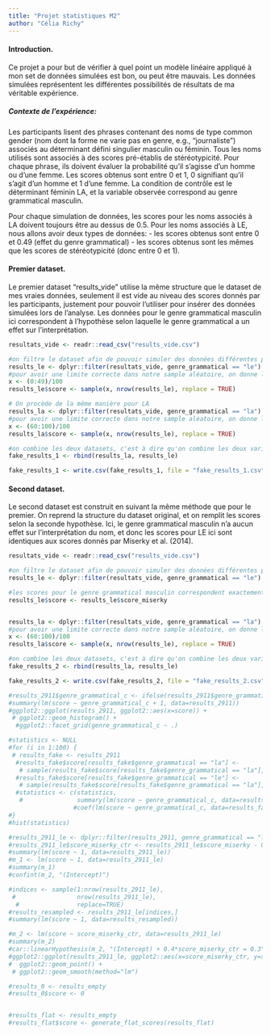 ```yaml
---
title: "Projet statistiques M2"
author: "Célia Richy"
---
```


#### Introduction.
Ce projet a pour but de vérifier à quel point un modèle linéaire appliqué à mon set de données simulées est bon, ou peut être mauvais. Les données simulées représentent les différentes possibilités de résultats de ma véritable expérience.

##### Contexte de l'expérience: 
Les participants lisent des phrases contenant des noms de type common gender (nom dont la forme ne varie pas en genre, e.g., "journaliste") associés au déterminant défini singulier masculin ou féminin. Tous les noms utilisés sont associés à des scores pré-établis de stéréotypicité. Pour chaque phrase, ils doivent évaluer la probabilité qu'il s'agisse d'un homme ou d'une femme. Les scores obtenus sont entre 0 et 1, 0 signifiant qu'il s'agit d'un homme et 1 d'une femme. La condition de contrôle est le déterminant féminin LA, et la variable observée correspond au genre grammatical masculin.

Pour chaque simulation de données, les scores pour les noms associés à LA doivent toujours être au dessus de 0.5. Pour les noms associés à LE, nous allons avoir deux types de données:
- les scores obtenus sont entre 0 et 0.49 (effet du genre grammatical)
- les scores obtenus sont les mêmes que les scores de stéréotypicité (donc entre 0 et 1).

#### Premier dataset.

Le premier dataset "results_vide" utilise la même structure que le dataset de mes vraies données, seulement il est vide au niveau des scores donnés par les participants, justement pour pouvoir l'utiliser pour insérer des données simulées lors de l'analyse. 
Les données pour le genre grammatical masculin ici correspondent à l'hypothèse selon laquelle le genre grammatical a un effet sur l'interprétation.

```r
resultats_vide <- readr::read_csv("results_vide.csv")

#on filtre le dataset afin de pouvoir simuler des données différentes pour le et la.
results_le <- dplyr::filter(resultats_vide, genre_grammatical == "le")
#pour avoir une limite correcte dans notre sample aléatoire, on donne la valeur de x en avance.
x <- (0:49)/100
results_le$score <- sample(x, nrow(results_le), replace = TRUE)

# On procède de la même manière pour LA
results_la <- dplyr::filter(resultats_vide, genre_grammatical == "la")
#pour avoir une limite correcte dans notre sample aléatoire, on donne la valeur de x en avance.
x <- (60:100)/100
results_la$score <- sample(x, nrow(results_le), replace = TRUE)

#on combine les deux datasets, c'est à dire qu'on combine les deux variables de genre grammatical
fake_results_1 <- rbind(results_la, results_le)

fake_results_1 <- write.csv(fake_results_1, file = "fake_results_1.csv")
```



#### Second dataset.
Le second dataset est construit en suivant la même méthode que pour le premier. On reprend la structure du dataset original, et on remplit les scores selon la seconde hypothèse. Ici, le genre grammatical masculin n'a aucun effet sur l'interprétation du nom, et donc les scores pour LE ici sont identiques aux scores donnés par Miserky et al. (2014).

```r
resultats_vide <- readr::read_csv("results_vide.csv")

#on filtre le dataset afin de pouvoir simuler des données différentes pour le et la.
results_le <- dplyr::filter(resultats_vide, genre_grammatical == "le")

#les scores pour le genre grammatical masculin correspondent exactement aux scores de Miserky et al.
results_le$score <- results_le$score_miserky


results_la <- dplyr::filter(resultats_vide, genre_grammatical == "la")
#pour avoir une limite correcte dans notre sample aléatoire, on donne la valeur de x en avance.
x <- (60:100)/100
results_la$score <- sample(x, nrow(results_le), replace = TRUE)

#on combine les deux datasets, c'est à dire qu'on combine les deux variables de genre grammatical
fake_results_2 <- rbind(results_la, results_le)

fake_results_2 <- write.csv(fake_results_2, file = "fake_results_2.csv")
```



```r
#results_2911$genre_grammatical_c <- ifelse(results_2911$genre_grammatical == "le", 1, 0)
#summary(lm(score ~ genre_grammatical_c + 1, data=results_2911))
#ggplot2::ggplot(results_2911, ggplot2::aes(x=score)) +
 # ggplot2::geom_histogram() +
  #ggplot2::facet_grid(genre_grammatical_c ~ .)
```

```r
#statistics <- NULL
#for (i in 1:100) {
 # results_fake <- results_2911
  #results_fake$score[results_fake$genre_grammatical == "la"] <- 
   # sample(results_fake$score[results_fake$genre_grammatical == "la"], replace = TRUE)
  #results_fake$score[results_fake$genre_grammatical == "le"] <-
   # sample(results_fake$score[results_fake$genre_grammatical == "la"], replace = TRUE)
  #statistics <- c(statistics,
   #               summary(lm(score ~ genre_grammatical_c, data=results_fake))$coefficients[2,3])
                  #coef(lm(score ~ genre_grammatical_c, data=results_fake))["genre_grammatical_c"])
#}
#hist(statistics)
```



```r
#results_2911_le <- dplyr::filter(results_2911, genre_grammatical == "le")
#results_2911_le$score_miserky_ctr <- results_2911_le$score_miserky - 0.5
#summary(lm(score ~ 1, data=results_2911_le))
#m_1 <- lm(score ~ 1, data=results_2911_le)
#summary(m_1)
#confint(m_2, "(Intercept)")

#indices <- sample(1:nrow(results_2911_le),
 #                 nrow(results_2911_le),
  #                replace=TRUE)
#results_resampled <- results_2911_le[indices,]
#summary(lm(score ~ 1, data=results_resampled))

#m_2 <- lm(score ~ score_miserky_ctr, data=results_2911_le)
#summary(m_2)
#car::linearHypothesis(m_2, "(Intercept) + 0.4*score_miserky_ctr = 0.3")
#ggplot2::ggplot(results_2911_le, ggplot2::aes(x=score_miserky_ctr, y=score)) +
#  ggplot2::geom_point() +
 # ggplot2::geom_smooth(method="lm")
```

```r
#results_0 <- results_empty
#results_0$score <- 0


#results_flat <- results_empty
#results_flat$score <- generate_flat_scores(results_flat)
```

